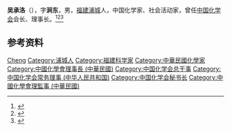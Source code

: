 '''吴承洛'''（{{bd|1892年||1955年|}}），字'''涧东'''，男，[[福建|福建]][[浦城|浦城]]人，中国化学家、社会活动家，曾任[[中国化学会|中国化学会]]会长、理事长。<ref>{{Cite book|title=中华当代文化名人大辞典|author=张品兴, 殷登祥, 陈有进等主编|publisher=中国广播电视出版社|year=1992|isbn=9787504315137|location=北京|pages=}}</ref><ref>{{Cite book|title=20世纪中华人物名字号辞典|author=周家珍编著|publisher=法律出版社|year=2000|isbn=9787503628320|location=北京|pages=}}</ref><ref>{{Cite book|title=中国近现代人物别名词典|author=徐为民编|publisher=沈阳出版社|year=1993|isbn=|location=沈阳|pages=}}</ref>

== 参考资料 ==
{{reflist}}

{{中国人物小作品}}
{{Navboxes 
| title  = 吴承洛在[[中国化学会|中国化学会]]的职务
| list1  =
{{中国化学会第一届理事会}}
{{中国化学会第二届理事会}}
{{中国化学会第三届理事会}}
{{中国化学会第四届理事会}}
{{中国化学会第五届理事会}}
{{中国化学会第六届理事会}}
{{中国化学会第七届理事会}}
{{中国化学会第八届理事会}}
{{中国化学会第九届理事会}}
{{中国化学会第十届理事会}}
{{中国化学会第十一届理事会}}
{{中国化学会第十二届理事会}}
{{中国化学会第十三届理事会}}
{{中国化学会第十四届理事会}}
{{中国化学会第十五届理事会}}
{{中国化学会第十七届理事会}}
}}

{{Authority control}}
{{DEFAULTSORT:Wu吴}}
[[Category:吴姓|Cheng]]
[[Category:浦城人|Category:浦城人]]
[[Category:福建科学家|Category:福建科学家]]
[[Category:中華民國化學家|Category:中華民國化學家]]
[[Category:中國化學會理事長_(中華民國)|Category:中國化學會理事長 (中華民國)]]
[[Category:中国化学会总干事|Category:中国化学会总干事]]
[[Category:中国化学会常务理事_(中华人民共和国)|Category:中国化学会常务理事 (中华人民共和国)]]
[[Category:中国化学会秘书长|Category:中国化学会秘书长]]
[[Category:中國化學會理監事_(中華民國)|Category:中國化學會理監事 (中華民國)]]